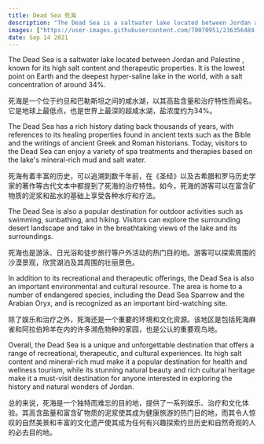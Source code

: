 ```yaml
---
title: Dead Sea 死海
description: "The Dead Sea is a saltwater lake located between Jordan and Palestine, known for its high salt content and therapeutic properties.\n 死海是一个位于约旦和巴勒斯坦之间的咸水湖，以其高盐含量和治疗特性而闻名。游客可以在湖泊富含矿物质的泥浆和盐水的基础上享受各种水疗和疗法。"
images: ["https://user-images.githubusercontent.com/70070951/236356484-0c8c67cf-d40f-4965-beb0-3461d8d29cd8.jpg"]
date: Sep 14 2021
---
```


The Dead Sea is a saltwater lake located between Jordan and Palestine , known for its high salt content and therapeutic properties. It is the lowest point on Earth and the deepest hyper-saline lake in the world, with a salt concentration of around 34%.

死海是一个位于约旦和巴勒斯坦之间的咸水湖，以其高盐含量和治疗特性而闻名。它是地球上最低点，也是世界上最深的超咸水湖，盐浓度约为34%。

The Dead Sea has a rich history dating back thousands of years, with references to its healing properties found in ancient texts such as the Bible and the writings of ancient Greek and Roman historians. Today, visitors to the Dead Sea can enjoy a variety of spa treatments and therapies based on the lake's mineral-rich mud and salt water.

死海有着丰富的历史，可以追溯到数千年前，在《圣经》以及古希腊和罗马历史学家的著作等古代文本中都提到了死海的治疗特性。如今，死海的游客可以在富含矿物质的泥浆和盐水的基础上享受各种水疗和疗法。

The Dead Sea is also a popular destination for outdoor activities such as swimming, sunbathing, and hiking. Visitors can explore the surrounding desert landscape and take in the breathtaking views of the lake and its surroundings.

死海也是游泳、日光浴和徒步旅行等户外活动的热门目的地。游客可以探索周围的沙漠景观，欣赏湖泊及其周围的壮丽景色。

In addition to its recreational and therapeutic offerings, the Dead Sea is also an important environmental and cultural resource. The area is home to a number of endangered species, including the Dead Sea Sparrow and the Arabian Oryx, and is recognized as an important bird-watching site.

除了娱乐和治疗之外，死海还是一个重要的环境和文化资源。该地区是包括死海麻雀和阿拉伯羚羊在内的许多濒危物种的家园，也是公认的重要观鸟地。

Overall, the Dead Sea is a unique and unforgettable destination that offers a range of recreational, therapeutic, and cultural experiences. Its high salt content and mineral-rich mud make it a popular destination for health and wellness tourism, while its stunning natural beauty and rich cultural heritage make it a must-visit destination for anyone interested in exploring the history and natural wonders of Jordan.

总的来说，死海是一个独特而难忘的目的地，提供了一系列娱乐、治疗和文化体验。其高含盐量和富含矿物质的泥浆使其成为健康旅游的热门目的地，而其令人惊叹的自然美景和丰富的文化遗产使其成为任何有兴趣探索约旦历史和自然奇观的人的必去目的地。

